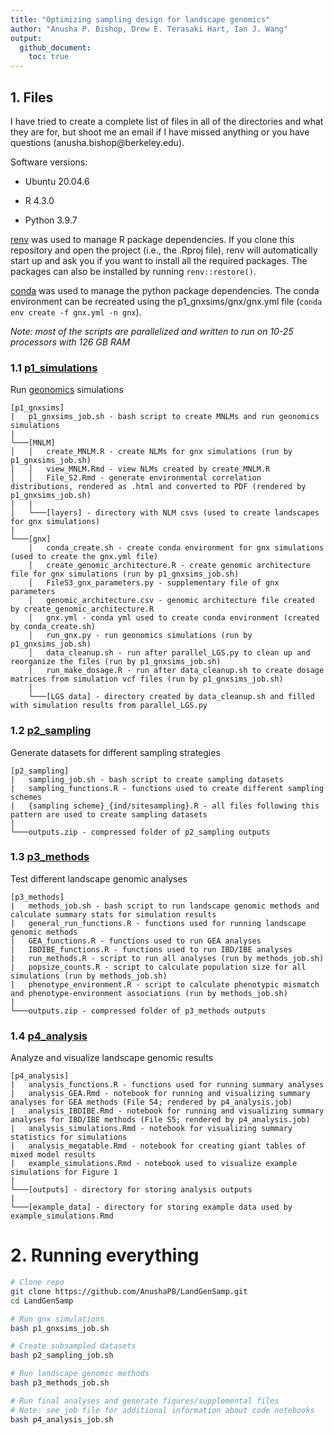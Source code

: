 ```yaml
---
title: "Optimizing sampling design for landscape genomics"
author: "Anusha P. Bishop, Drew E. Terasaki Hart, Ian J. Wang"
output: 
  github_document:
    toc: true
---
```


## 1. Files

I have tried to create a complete list of files in all of the directories and what they are for, but shoot me an email if I have missed anything or you have questions (anusha.bishop@berkeley.edu).

Software versions:

- Ubuntu 20.04.6

- R 4.3.0

- Python 3.9.7

[renv](https://rstudio.github.io/renv/articles/renv.html) was used to manage R package dependencies. If you clone this repository and open the project (i.e., the .Rproj file), renv will automatically start up and ask you if you want to install all the required packages. The packages can also be installed by running `renv::restore()`. 

[conda](https://docs.conda.io/en/latest/) was used to manage the python package dependencies. The conda environment can be recreated using the p1_gnxsims/gnx/gnx.yml file (`conda env create -f gnx.yml -n gnx`). 

*Note: most of the scripts are parallelized and written to run on 10-25 processors with 126 GB RAM* 

### 1.1 [p1_simulations](https://github.com/AnushaPB/LandGenSamp/tree/main/p1_gnxsims)
Run [geonomics](https://geonomics.readthedocs.io/en/latest/) simulations

```
[p1_gnxsims]
|   p1_gnxsims_job.sh - bash script to create MNLMs and run geonomics simulations
|
└───[MNLM]
│   │   create_MNLM.R - create NLMs for gnx simulations (run by p1_gnxsims_job.sh)
│   │   view_MNLM.Rmd - view NLMs created by create_MNLM.R
│   │   File_S2.Rmd - generate environmental correlation distributions, rendered as .html and converted to PDF (rendered by p1_gnxsims_job.sh)
|   |   
│   └───[layers] - directory with NLM csvs (used to create landscapes for gnx simulations)
|   
└───[gnx]
    │   conda_create.sh - create conda environment for gnx simulations (used to create the gnx.yml file)
    │   create_genomic_architecture.R - create genomic architecture file for gnx simulations (run by p1_gnxsims_job.sh)
    │   FileS3_gnx_parameters.py - supplementary file of gnx parameters
    │   genomic_architecture.csv - genomic architecture file created by create_genomic_architecture.R
    │   gnx.yml - conda yml used to create conda environment (created by conda_create.sh)
    │   run_gnx.py - run geonomics simulations (run by p1_gnxsims_job.sh)
    │   data_cleanup.sh - run after parallel_LGS.py to clean up and reorganize the files (run by p1_gnxsims_job.sh)
    │   run_make_dosage.R - run after data_cleanup.sh to create dosage matrices from simulation vcf files (run by p1_gnxsims_job.sh)
    │   
    └───[LGS data] - directory created by data_cleanup.sh and filled with simulation results from parallel_LGS.py
```

### 1.2 [p2_sampling](https://github.com/AnushaPB/LandGenSamp/tree/main/p2_sampling)
Generate datasets for different sampling strategies

```
[p2_sampling]
|   sampling_job.sh - bash script to create sampling datasets
|   sampling_functions.R - functions used to create different sampling schemes
|   {sampling scheme}_{ind/sitesampling}.R - all files following this pattern are used to create sampling datasets 
|   
└───outputs.zip - compressed folder of p2_sampling outputs
```

### 1.3 [p3_methods](https://github.com/AnushaPB/LandGenSamp/tree/main/p3_methods)
Test different landscape genomic analyses

```
[p3_methods]
|   methods_job.sh - bash script to run landscape genomic methods and calculate summary stats for simulation results
|   general_run_functions.R - functions used for running landscape genomic methods
|   GEA_functions.R - functions used to run GEA analyses
|   IBDIBE_functions.R - functions used to run IBD/IBE analyses
|   run_methods.R - script to run all analyses (run by methods_job.sh)
|   popsize_counts.R - script to calculate population size for all simulations (run by methods_job.sh)
|   phenotype_environment.R - script to calculate phenotypic mismatch and phenotype-environment associations (run by methods_job.sh)
|  
└───outputs.zip - compressed folder of p3_methods outputs
```

### 1.4 [p4_analysis](https://github.com/AnushaPB/LandGenSamp/tree/main/p4_analysis)
Analyze and visualize landscape genomic results 

```
[p4_analysis]
|   analysis_functions.R - functions used for running summary analyses
|   analysis_GEA.Rmd - notebook for running and visualizing summary analyses for GEA methods (File S4; rendered by p4_analysis.job)
|   analysis_IBDIBE.Rmd - notebook for running and visualizing summary analyses for IBD/IBE methods (File S5; rendered by p4_analysis.job)
|   analysis_simulations.Rmd - notebook for visualizing summary statistics for simulations
|   analysis_megatable.Rmd - notebook for creating giant tables of mixed model results
|   example_simulations.Rmd - notebook used to visualize example simulations for Figure 1
|  
└───[outputs] - directory for storing analysis outputs
|  
└───[example_data] - directory for storing example data used by example_simulations.Rmd
```

# 2. Running everything

```bash
# Clone repo
git clone https://github.com/AnushaPB/LandGenSamp.git
cd LandGenSamp

# Run gnx simulations
bash p1_gnxsims_job.sh

# Create subsampled datasets
bash p2_sampling_job.sh

# Run landscape genomic methods
bash p3_methods_job.sh

# Run final analyses and generate figures/supplemental files
# Note: see job file for additional information about code notebooks
bash p4_analysis_job.sh
```